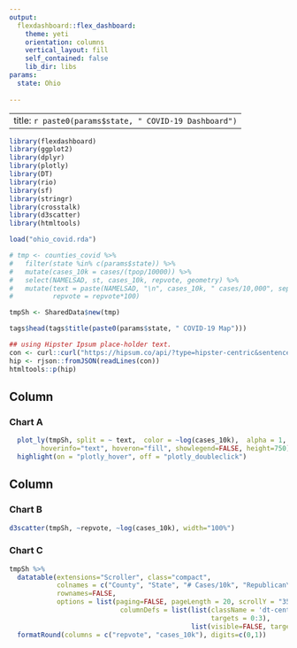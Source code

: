 ```yaml
---
output: 
  flexdashboard::flex_dashboard:
    theme: yeti
    orientation: columns
    vertical_layout: fill
    self_contained: false 
    lib_dir: libs 
params: 
  state: Ohio
  
---
```


---
title: `r paste0(params$state, " COVID-19 Dashboard")`
---

```r
library(flexdashboard)
library(ggplot2)
library(dplyr)
library(plotly)
library(DT)
library(rio)
library(sf)
library(stringr)
library(crosstalk)
library(d3scatter)
library(htmltools)

load("ohio_covid.rda")

# tmp <- counties_covid %>% 
#   filter(state %in% c(params$state)) %>% 
#   mutate(cases_10k = cases/(tpop/10000)) %>% 
#   select(NAMELSAD, st, cases_10k, repvote, geometry) %>% 
#   mutate(text = paste(NAMELSAD, "\n", cases_10k, " cases/10,000", sep=""), 
#          repvote = repvote*100)

tmpSh <- SharedData$new(tmp)

tags$head(tags$title(paste0(params$state, " COVID-19 Map")))
```

```r
## using Hipster Ipsum place-holder text.
con <- curl::curl("https://hipsum.co/api/?type=hipster-centric&sentences=6")
hip <- rjson::fromJSON(readLines(con))
htmltools::p(hip)
```

Column {data-width=650}
-----------------------------------------------------------------------

### Chart A


```r
  plot_ly(tmpSh, split = ~ text,  color = ~log(cases_10k),  alpha = 1, 
        hoverinfo="text", hoveron="fill", showlegend=FALSE, height=750) %>% 
  highlight(on = "plotly_hover", off = "plotly_doubleclick")
```



Column {data-width=350}
-----------------------------------------------------------------------

### Chart B

```r
d3scatter(tmpSh, ~repvote, ~log(cases_10k), width="100%")
```

### Chart C

```r
tmpSh %>% 
  datatable(extensions="Scroller", class="compact",
            colnames = c("County", "State", "# Cases/10k", "Republican\nVote"), 
            rownames=FALSE, 
            options = list(paging=FALSE, pageLength = 20, scrollY = "350px",
                            columnDefs = list(list(className = 'dt-center', 
                                                   targets = 0:3), 
                                              list(visible=FALSE, targets=c(4,5))))) %>% 
  formatRound(columns = c("repvote", "cases_10k"), digits=c(0,1))
```

